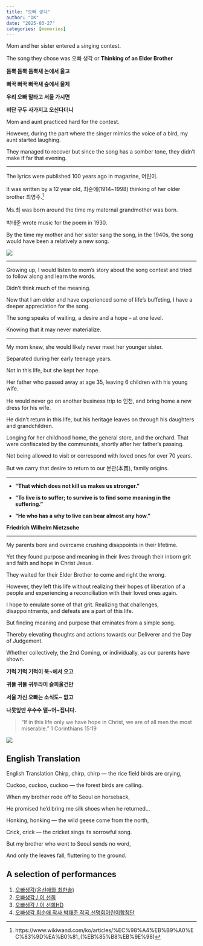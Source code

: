 ```yaml
---
title: "오빠 생각"
author: "DK"
date: "2025-03-27"
categories: [memories]
---
```


Mom and her sister entered a singing contest.

The song they chose was 오빠 생각 or **Thinking of an Elder Brother**

**듬뿍 듬뿍 듬뿍새 논에서 울고**

**뻐꾹 뻐꾹 뻐꾹새 숲에서 울제**

**우리 오빠 말타고 서울 가시면**

**비단 구두 사가지고 오신다더니**

Mom and aunt practiced hard for the contest.

However, during the part where the singer mimics the voice of a bird, my aunt started laughing.

They managed to recover but since the song has a somber tone, they didn't make if far that evening.

------------------------------------------------------------------------

The lyrics were published 100 years ago in magazine, 어린이.

It was written by a 12 year old, 최순애(1914\~1998) thinking of her older brother 최영주.[^1]

[^1]: https://www.wikiwand.com/ko/articles/%EC%98%A4%EB%B9%A0%EC%83%9D%EA%B0%81\_(%EB%85%B8%EB%9E%98)

Ms.최 was born around the time my maternal grandmother was born.

박태준 wrote music for the poem in 1930.

By the time my mother and her sister sang the song, in the 1940s, the song would have been a relatively a new song.

![](images/20250316_234902%20Copy.JPG)

------------------------------------------------------------------------

Growing up, I would listen to mom's story about the song contest and tried to follow along and learn the words.

Didn't think much of the meaning.

Now that I am older and have experienced some of life's buffeting, I have a deeper appreciation for the song.

The song speaks of waiting, a desire and a hope – at one level.

Knowing that it may never materialize.

---

My mom knew, she would likely never meet her younger sister.

Separated during her early teenage years.

Not in this life, but she kept her hope.

Her father who passed away at age 35, leaving 6 children with his young wife.

He would never go on another business trip to 인천, and bring home a new dress for his wife.

He didn't return in this life, but his heritage leaves on through his daughters and grandchildren.

Longing for her childhood home, the general store, and the orchard. That were confiscated by the communists, shortly after her father's passing.

Not being allowed to visit or correspond with loved ones for over 70 years.

But we carry that desire to return to our 본관(本貫), family origins.

------------------------------------------------------------------------

-   **"That which does not kill us makes us stronger."** 

-   **"To live is to suffer; to survive is to find some meaning in the suffering."** 

-   **"He who has a why to live can bear almost any how."** 

**Friedrich Wilhelm Nietzsche**

---

My parents bore and overcame crushing disappoints in their lifetime.

Yet they found purpose and meaning in their lives through their inborn grit and faith and hope in Christ Jesus.

They waited for their Elder Brother to come and right the wrong.

However, they left this life without realizing their hopes of liberation of a people and experiencing a reconciliation with their loved ones again.

I hope to emulate some of that grit. Realizing that challenges, disappointments, and defeats are a part of this life.

But finding meaning and purpose that eminates from a simple song.

Thereby elevating thoughts and actions towards our Deliverer and the Day of Judgement.

Whether collectively, the 2nd Coming, or individually, as our parents have shown.

**기럭 기럭 기럭이 북\~에서 오고**

**귀뚤 귀뚤 귀뚜라미 슬피울건만**

**서울 가신 오빠는 소식도\~ 없고**

**나뭇잎만 우수수 떨\~어\~집니다.**

> "If in this life only we have hope in Christ, we are of all men the most miserable." 1 Corinthians 15:19

![](images/DSC_9055.JPG)

## English Translation

English Translation Chirp, chirp, chirp — the rice field birds are crying,

Cuckoo, cuckoo, cuckoo — the forest birds are calling.

When my brother rode off to Seoul on horseback,

He promised he'd bring me silk shoes when he returned…

Honking, honking — the wild geese come from the north,

Crick, crick — the cricket sings its sorrowful song.

But my brother who went to Seoul sends no word,

And only the leaves fall, fluttering to the ground.

## A selection of performances

1.  [오빠생각(윤선애와 최한솔)](https://www.youtube.com/watch?v=16dHv_NZKYQ)
2.  [오빠생각 / 이 선희](https://www.youtube.com/watch?v=TGYs1OsItH8)
3.  [오빠생각 / 이 선희HD](https://www.youtube.com/watch?v=VDOFuP11RHU)
4.  [오빠생각 최순애 작사 박태준 작곡 선명회어린이합창단](https://www.youtube.com/watch?v=G7C3ZLJ7VaI)
